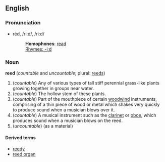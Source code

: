 ==English==
===Pronunciation===
*rēd, /riːd/, /ri:d/
*:'''Homophones''': [[read]]
*:[[Rhymes:English:-iːd|Rhymes: -iːd]]

===Noun===
'''reed''' (''countable'' and ''uncountable''; plural: [[reeds]])


# (''countable'') Any of various types of tall stiff perennial grass-like plants growing together in groups near water.
# (''countable'') The hollow stem of these plants.
# (''countable'') Part of the mouthpiece of certain [[woodwind]] instruments, comprising of a thin piece of wood or metal which shakes very quickly to produce sound when a musician blows over it.
# (''countable'') A musical instrument such as the [[clarinet]] or [[oboe]], which produces sound when a musician blows on the reed.
# (''uncountable'') (as a material)

====Derived terms====
*[[reedy]]
*[[reed organ]]